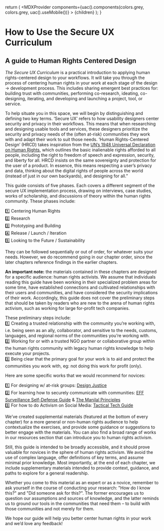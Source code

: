
  return (
    <MDXProvider
      components={uac().components(colors.grey, colors.grey, uac().useMobile())}
    >
      {children}
    </MDXProvider>
  );
}

[comment]: # "↓↓↓ Editable ↓↓↓"

# How to Use the Secure UX Curriculum

## A guide to Human Rights Centered Design

*The Secure UX Curriculum* is a practical introduction to applying human rights-centered design to your workflows. It will take you through the process of centering human rights in your work at each stage of the design → development process. This includes sharing emergent best practices for: building trust with communities, performing co-research, ideating, co-designing, iterating, and developing and launching a project, tool, or service.

To help situate you in this space, we will begin by distinguishing and defining two key terms. ‘Secure UX’ refers to how usability designers center security and privacy in their workflows. This means that when researching and designing usable tools and services, these designers prioritize the security and privacy needs of the (often at-risk) communities they work with and adapt their work to suit those needs. ‘Human Rights-Centered Design’ (HRCD) takes inspiration from the [UN’s 1948 Universal Declaration on Human Rights](https://www.un.org/en/universal-declaration-human-rights/), which outlines the basic inalienable rights afforded to all people, including the right to freedom of speech and expression, security, and liberty for all. HRCD insists on the same sovereignty and protection for the user of a product. In essence, this means respecting a user’s privacy and data, thinking about the digital rights of people across the world (instead of just in our own backyards), and designing for all.”

This guide consists of five phases. Each covers a different segment of the secure UX implementation process, drawing on interviews, case studies, works of scholarship, and discussions of theory within the human rights community. These phases include: 

1️⃣ Centering Human Rights\
2️⃣ Research\
3️⃣ Prototyping and Building\
4️⃣ Release / Launch / Iteration\
5️⃣ Looking to the Future / Sustainability

They can be followed sequentially or out of order, for whatever suits your needs. However, we do recommend going in our chapter order, since the later chapters reference findings in the earlier chapters. 

**An important note:** the materials contained in these chapters are designed for a specific audience: human rights activists. We assume that individuals reading this guide have been working in their specialized problem areas for some time, have established connections and cultivated relationships with their users and communities, and have considered the security implications of their work. Accordingly, this guide does not cover the preliminary steps that should be taken by readers who are new to the arena of human rights activism, such as working for large for-profit tech companies. 

These preliminary steps include:\
1️⃣ Creating a trusted relationship with the community you’re working with, i.e. being seen as an ally, collaborator, and sensitive to the needs, customs, languages, and regional norms of the communities you’re working with.\
2️⃣ Working for or with a trusted NGO partner or collaborative group within the human rights community with legacy human rights knowledge to help execute your projects.\
3️⃣ Being clear that the primary goal for your work is to aid and protect the communities you work with, eg: not doing this work for profit (only).

Here are some specific works that we would recommend for novices:

1️⃣ For designing w/ at-risk groups: [Design Justice](https://design-justice.pubpub.org/)\
2️⃣ For learning how to securely communicate with communities: [EFF Surveillance Self-Defense Guide](https://ssd.eff.org/en) & [The Manilal Principles](https://manilaprinciples.org/index.html)\
3️⃣ For how to do Activism on Social Media: [Tactical Tech Guide](https://ourdataourselves.tacticaltech.org/posts/23_guide_social_media/)

We’ve created supplemental materials (featured at the bottom of every chapter) for a more general or non-human rights audience to help contextualize the exercises, and provide some guidance or suggestions to better engage with the materials. You can also find a broad range of works in our resources section that can introduce you to human rights activism.  

Still, this guide is intended to be broadly accessible, and it should prove valuable for novices in the sphere of human rights activism. We avoid the use of complex language, offer definitions of key terms, and assume minimal prior knowledge. Most importantly, at the end of each chapter, we include supplementary materials intended to provide context, guidance, and paths to explore for a general readership.

Whether you come to this material as an expert or as a novice, remember to ask yourself in the course of conducting your research: "How do I know this?" and "Did someone ask for this?".  The former encourages us to question our assumptions and sources of knowledge, and the latter reminds us to ground our tools in the communities that need them – to build with those communities and not merely for them.

We hope our guide will help you better center human rights in your work and we’d love any feedback!
